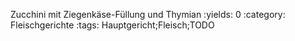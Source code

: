 Zucchini mit Ziegenkäse-Füllung und Thymian
:yields: 0
:category: Fleischgerichte
:tags: Hauptgericht;Fleisch;TODO

